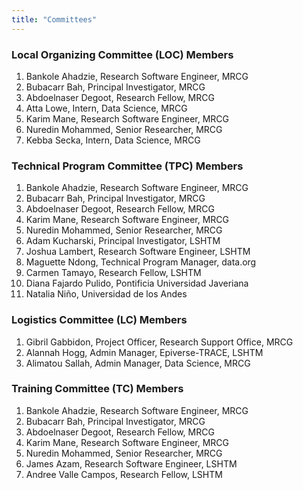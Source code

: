 ```yaml
---
title: "Committees"
---
```


### Local Organizing Committee (LOC) Members

1.  Bankole Ahadzie, Research Software Engineer, MRCG
2.  Bubacarr Bah, Principal Investigator, MRCG
3.  Abdoelnaser Degoot, Research Fellow, MRCG
4.  Atta Lowe, Intern, Data Science, MRCG
5.  Karim Mane, Research Software Engineer, MRCG
6.  Nuredin Mohammed, Senior Researcher, MRCG
7.  Kebba Secka, Intern, Data Science, MRCG

### Technical Program Committee (TPC) Members

1.  Bankole Ahadzie, Research Software Engineer, MRCG
2.  Bubacarr Bah, Principal Investigator, MRCG
3.  Abdoelnaser Degoot, Research Fellow, MRCG
4.  Karim Mane, Research Software Engineer, MRCG
5.  Nuredin Mohammed, Senior Researcher, MRCG
6.  Adam Kucharski, Principal Investigator, LSHTM
7.  Joshua Lambert, Research Software Engineer, LSHTM
8.  Maguette Ndong, Technical Program Manager, data.org
9.  Carmen Tamayo, Research Fellow, LSHTM
10. Diana Fajardo Pulido, Pontificia Universidad Javeriana
11. Natalia Niño, Universidad de los Andes

### Logistics Committee (LC) Members

1.  Gibril Gabbidon, Project Officer, Research Support Office, MRCG
2.  Alannah Hogg, Admin Manager, Epiverse-TRACE, LSHTM
3.  Alimatou Sallah, Admin Manager, Data Science, MRCG

### Training Committee (TC) Members

1.  Bankole Ahadzie, Research Software Engineer, MRCG
2.  Bubacarr Bah, Principal Investigator, MRCG
3.  Abdoelnaser Degoot, Research Fellow, MRCG
4.  Karim Mane, Research Software Engineer, MRCG
5.  Nuredin Mohammed, Senior Researcher, MRCG
6.  James Azam, Research Software Engineer, LSHTM
7.  Andree Valle Campos, Research Fellow, LSHTM
